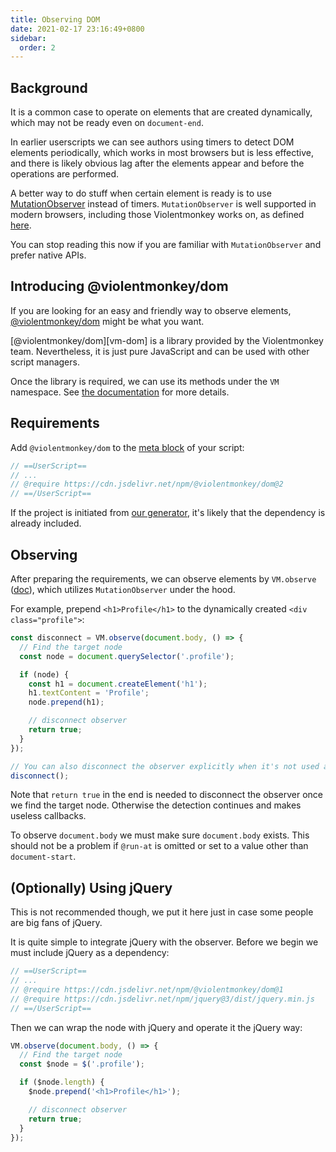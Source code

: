 ```yaml
---
title: Observing DOM
date: 2021-02-17 23:16:49+0800
sidebar:
  order: 2
---
```


## Background

It is a common case to operate on elements that are created dynamically, which may not be ready even on `document-end`.

In earlier userscripts we can see authors using timers to detect DOM elements periodically, which works in most browsers but is less effective, and there is likely obvious lag after the elements appear and before the operations are performed.

A better way to do stuff when certain element is ready is to use [MutationObserver](https://developer.mozilla.org/en-US/docs/Web/API/MutationObserver) instead of timers. `MutationObserver` is well supported in modern browsers, including those Violentmonkey works on, as defined [here](https://github.com/violentmonkey/violentmonkey/blob/master/.browserslistrc).

You can stop reading this now if you are familiar with `MutationObserver` and prefer native APIs.

## Introducing @violentmonkey/dom

If you are looking for an easy and friendly way to observe elements, [@violentmonkey/dom][vm-dom] might be what you want.

<InfoBox>
  [@violentmonkey/dom][vm-dom] is a library provided by the Violentmonkey team. Nevertheless, it is just pure JavaScript and can be used with other script managers.
</InfoBox>

Once the library is required, we can use its methods under the `VM` namespace. See [the documentation](https://www.jsdocs.io/package/@violentmonkey/dom) for more details.

## Requirements

Add `@violentmonkey/dom` to the [meta block](/api/metadata-block/) of your script:

```js {3}
// ==UserScript==
// ...
// @require https://cdn.jsdelivr.net/npm/@violentmonkey/dom@2
// ==/UserScript==
```

If the project is initiated from [our generator](https://github.com/violentmonkey/generator-userscript), it's likely that the dependency is already included.

## Observing

After preparing the requirements, we can observe elements by `VM.observe` ([doc](https://www.jsdocs.io/package/@violentmonkey/dom#observe)), which utilizes `MutationObserver` under the hood.

For example, prepend `<h1>Profile</h1>` to the dynamically created `<div class="profile">`:

```js
const disconnect = VM.observe(document.body, () => {
  // Find the target node
  const node = document.querySelector('.profile');

  if (node) {
    const h1 = document.createElement('h1');
    h1.textContent = 'Profile';
    node.prepend(h1);

    // disconnect observer
    return true;
  }
});

// You can also disconnect the observer explicitly when it's not used any more
disconnect();
```

Note that `return true` in the end is needed to disconnect the observer once we find the target node. Otherwise the detection continues and makes useless callbacks.

To observe `document.body` we must make sure `document.body` exists. This should not be a problem if `@run-at` is omitted or set to a value other than `document-start`.

## (Optionally) Using jQuery

This is not recommended though, we put it here just in case some people are big fans of jQuery.

It is quite simple to integrate jQuery with the observer. Before we begin we must include jQuery as a dependency:

```js {4}
// ==UserScript==
// ...
// @require https://cdn.jsdelivr.net/npm/@violentmonkey/dom@1
// @require https://cdn.jsdelivr.net/npm/jquery@3/dist/jquery.min.js
// ==/UserScript==
```

Then we can wrap the node with jQuery and operate it the jQuery way:

```js
VM.observe(document.body, () => {
  // Find the target node
  const $node = $('.profile');

  if ($node.length) {
    $node.prepend('<h1>Profile</h1>');

    // disconnect observer
    return true;
  }
});
```

[vm-dom]: https://github.com/violentmonkey/vm-dom
